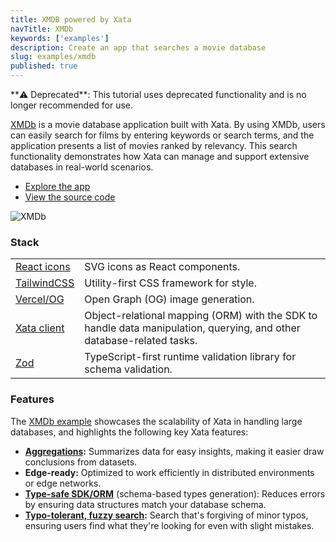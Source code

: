 ```yaml
---
title: XMDB powered by Xata
navTitle: XMDb
keywords: ['examples']
description: Create an app that searches a movie database
slug: examples/xmdb
published: true
---
```


<Alert status="warning">
  **⚠️ Deprecated**: This tutorial uses deprecated functionality and is no longer recommended for use.
</Alert>

[XMDb](https://xmdb.vercel.app/) is a movie database application built with Xata. By using XMDb, users can easily search for films by entering keywords or search terms, and the application presents a list of movies ranked by relevancy. This search functionality demonstrates how Xata can manage and support extensive databases in real-world scenarios.

- [Explore the app](https://xmdb.vercel.app/)
- [View the source code](https://github.com/xataio/xmdb)

![XMDb](images/xmdb.png)

### Stack

|                                                                                                            |                                                                                                                       |
| ---------------------------------------------------------------------------------------------------------- | --------------------------------------------------------------------------------------------------------------------- |
| [React icons](https://react-icons-kit.vercel.app)                                                          | SVG icons as React components.                                                                                        |
| [TailwindCSS](https://tailwindcss.com)                                                                     | Utility-first CSS framework for style.                                                                                |
| [Vercel/OG](https://vercel.com/docs/concepts/functions/edge-functions/og-image-generation#using-@vercel/o) | Open Graph (OG) image generation.                                                                                     |
| [Xata client](/docs/getting-started/cli)                                                                   | Object-relational mapping (ORM) with the SDK to handle data manipulation, querying, and other database-related tasks. |
| [Zod](https://zod.dev)                                                                                     | TypeScript-first runtime validation library for schema validation.                                                    |

### Features

The [XMDb example](https://github.com/xataio/xmdb) showcases the scalability of Xata in handling large databases, and highlights the following key Xata features:

- **[Aggregations](/docs/sdk/aggregate):** Summarizes data for easy insights, making it easier draw conclusions from datasets.
- **Edge-ready:** Optimized to work efficiently in distributed environments or edge networks.
- **[Type-safe SDK/ORM](/docs/sdk/typescript/overview)** (schema-based types generation): Reduces errors by ensuring data structures match your database schema.
- **[Typo-tolerant, fuzzy search](/docs/sdk/search):** Search that's forgiving of minor typos, ensuring users find what they're looking for even with slight mistakes.
